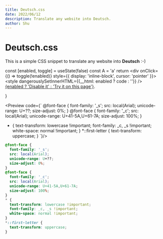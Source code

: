 ```yaml
---
title: Deutsch.css
date: 2022/06/12
description: Translate any website into Deutsch.
author: Shu
---
```


# Deutsch.css

This is a simple CSS snippet to translate any website into **Deutsch** :-)


  const [enabled, toggle] = useState(false)
  const A = 'a'
  return <div onClick={() => toggle(!enabled)} style={{ display: 'inline-block', cursor: 'pointer' }}>
    <style dangerouslySetInnerHTML={{__html: enabled ? code : ''}}
    />
    <A href='#'>{enabled ? 'Disable it' : 'Try it on this page'}</A>.
  </div>
}

<Preview code={`
  @font-face {
    font-family: '_s';
    src: local(Arial);
    unicode-range: U+??;
    size-adjust: 0%;
  }
  @font-face {
    font-family: '_c';
    src: local(Arial);
    unicode-range: U+41-5A,U+61-7A;
    size-adjust: 100%;
  }
  * {
    text-transform: lowercase !important;
    font-family: _c, _s !important;
    white-space: normal !important;
  }
  *::first-letter {
    text-transform: uppercase;
  }
  `}/>

```css
@font-face {
  font-family: '_s';
  src: local(Arial);
  unicode-range: U+??;
  size-adjust: 0%;
}
@font-face {
  font-family: '_c';
  src: local(Arial);
  unicode-range: U+41-5A,U+61-7A;
  size-adjust: 100%;
}
* {
  text-transform: lowercase !important;
  font-family: _c, _s !important;
  white-space: normal !important;
}
*::first-letter {
  text-transform: uppercase;
}
```

